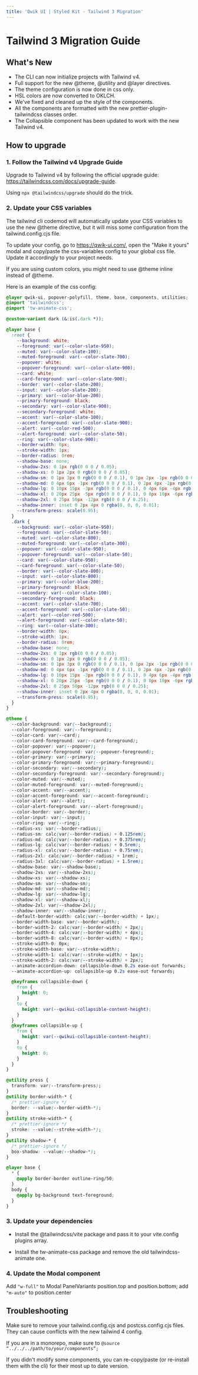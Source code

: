```yaml
---
title: 'Qwik UI | Styled Kit - Tailwind 3 Migration'
---
```


# Tailwind 3 Migration Guide

## What's New

- The CLI can now initialize projects with Tailwind v4.
- Full support for the new @theme, @utility and @layer directives.
- The theme configuration is now done in css only.
- HSL colors are now converted to OKLCH.
- We've fixed and cleaned up the style of the components.
- All the components are formatted with the new prettier-plugin-tailwindcss classes order.
- The Collapsible component has been updated to work with the new Tailwind v4.

## How to upgrade

### 1. Follow the Tailwind v4 Upgrade Guide

Upgrade to Tailwind v4 by following the official upgrade guide: https://tailwindcss.com/docs/upgrade-guide. 

Using `npx @tailwindcss/upgrade` should do the trick.

### 2. Update your CSS variables

The tailwind cli codemod will automatically update your CSS variables to use the new @theme directive, but it will miss some configuration from the tailwind.config.cjs file.

To update your config, go to https://qwik-ui.com/, open the "Make it yours" modal and copy/paste the css-variables config to your global css file. Update it accordingly to your project needs.

If you are using custom colors, you might need to use @theme inline instead of @theme.

Here is an example of the css config:

```css
@layer qwik-ui, popover-polyfill, theme, base, components, utilities;
@import 'tailwindcss';
@import 'tw-animate-css';

@custom-variant dark (&:is(.dark *));

@layer base {
  :root {
    --background: white;
    --foreground: var(--color-slate-950);
    --muted: var(--color-slate-100);
    --muted-foreground: var(--color-slate-700);
    --popover: white;
    --popover-foreground: var(--color-slate-900);
    --card: white;
    --card-foreground: var(--color-slate-900);
    --border: var(--color-slate-200);
    --input: var(--color-slate-200);
    --primary: var(--color-blue-200);
    --primary-foreground: black;
    --secondary: var(--color-slate-900);
    --secondary-foreground: white;
    --accent: var(--color-slate-100);
    --accent-foreground: var(--color-slate-900);
    --alert: var(--color-red-500);
    --alert-foreground: var(--color-slate-50);
    --ring: var(--color-slate-900);
    --border-width: 0px;
    --stroke-width: 1px;
    --border-radius: 0rem;
    --shadow-base: none;
    --shadow-2xs: 0 1px rgb(0 0 0 / 0.05);
    --shadow-xs: 0 1px 2px 0 rgb(0 0 0 / 0.05);
    --shadow-sm: 0 1px 3px 0 rgb(0 0 0 / 0.1), 0 1px 2px -1px rgb(0 0 0 / 0.1);
    --shadow-md: 0 4px 6px -1px rgb(0 0 0 / 0.1), 0 2px 4px -2px rgb(0 0 0 / 0.1);
    --shadow-lg: 0 10px 15px -3px rgb(0 0 0 / 0.1), 0 4px 6px -4px rgb(0 0 0 / 0.1);
    --shadow-xl: 0 20px 25px -5px rgb(0 0 0 / 0.1), 0 8px 10px -6px rgb(0 0 0 / 0.1);
    --shadow-2xl: 0 25px 50px -12px rgb(0 0 0 / 0.25);
    --shadow-inner: inset 0 2px 4px 0 rgba(0, 0, 0, 0.01);
    --transform-press: scale(0.95);
  }
  .dark {
    --background: var(--color-slate-950);
    --foreground: var(--color-slate-50);
    --muted: var(--color-slate-800);
    --muted-foreground: var(--color-slate-300);
    --popover: var(--color-slate-950);
    --popover-foreground: var(--color-slate-50);
    --card: var(--color-slate-950);
    --card-foreground: var(--color-slate-50);
    --border: var(--color-slate-800);
    --input: var(--color-slate-800);
    --primary: var(--color-blue-200);
    --primary-foreground: black;
    --secondary: var(--color-slate-100);
    --secondary-foreground: black;
    --accent: var(--color-slate-700);
    --accent-foreground: var(--color-slate-50);
    --alert: var(--color-red-500);
    --alert-foreground: var(--color-slate-50);
    --ring: var(--color-slate-300);
    --border-width: 0px;
    --stroke-width: 1px;
    --border-radius: 0rem;
    --shadow-base: none;
    --shadow-2xs: 0 1px rgb(0 0 0 / 0.05);
    --shadow-xs: 0 1px 2px 0 rgb(0 0 0 / 0.05);
    --shadow-sm: 0 1px 3px 0 rgb(0 0 0 / 0.1), 0 1px 2px -1px rgb(0 0 0 / 0.1);
    --shadow-md: 0 4px 6px -1px rgb(0 0 0 / 0.1), 0 2px 4px -2px rgb(0 0 0 / 0.1);
    --shadow-lg: 0 10px 15px -3px rgb(0 0 0 / 0.1), 0 4px 6px -4px rgb(0 0 0 / 0.1);
    --shadow-xl: 0 20px 25px -5px rgb(0 0 0 / 0.1), 0 8px 10px -6px rgb(0 0 0 / 0.1);
    --shadow-2xl: 0 25px 50px -12px rgb(0 0 0 / 0.25);
    --shadow-inner: inset 0 2px 4px 0 rgba(0, 0, 0, 0.01);
    --transform-press: scale(0.95);
  }
}

@theme {
  --color-background: var(--background);
  --color-foreground: var(--foreground);
  --color-card: var(--card);
  --color-card-foreground: var(--card-foreground);
  --color-popover: var(--popover);
  --color-popover-foreground: var(--popover-foreground);
  --color-primary: var(--primary);
  --color-primary-foreground: var(--primary-foreground);
  --color-secondary: var(--secondary);
  --color-secondary-foreground: var(--secondary-foreground);
  --color-muted: var(--muted);
  --color-muted-foreground: var(--muted-foreground);
  --color-accent: var(--accent);
  --color-accent-foreground: var(--accent-foreground);
  --color-alert: var(--alert);
  --color-alert-foreground: var(--alert-foreground);
  --color-border: var(--border);
  --color-input: var(--input);
  --color-ring: var(--ring);
  --radius-xs: var(--border-radius);
  --radius-sm: calc(var(--border-radius) + 0.125rem);
  --radius-md: calc(var(--border-radius) + 0.375rem);
  --radius-lg: calc(var(--border-radius) + 0.5rem);
  --radius-xl: calc(var(--border-radius) + 0.75rem);
  --radius-2xl: calc(var(--border-radius) + 1rem);
  --radius-3xl: calc(var(--border-radius) + 1.5rem);
  --shadow-base: var(--shadow-base);
  --shadow-2xs: var(--shadow-2xs);
  --shadow-xs: var(--shadow-xs);
  --shadow-sm: var(--shadow-sm);
  --shadow-md: var(--shadow-md);
  --shadow-lg: var(--shadow-lg);
  --shadow-xl: var(--shadow-xl);
  --shadow-2xl: var(--shadow-2xl);
  --shadow-inner: var(--shadow-inner);
  --default-border-width: calc(var(--border-width) + 1px);
  --border-width-base: var(--border-width);
  --border-width-2: calc(var(--border-width) + 2px);
  --border-width-4: calc(var(--border-width) + 4px);
  --border-width-8: calc(var(--border-width) + 8px);
  --stroke-width-0: 0px;
  --stroke-width-base: var(--stroke-width);
  --stroke-width-1: calc(var(--stroke-width) + 1px);
  --stroke-width-2: calc(var(--stroke-width) + 2px);
  --animate-accordion-down: collapsible-down 0.2s ease-out forwards;
  --animate-accordion-up: collapsible-up 0.2s ease-out forwards;

  @keyframes collapsible-down {
    from {
      height: 0;
    }
    to {
      height: var(--qwikui-collapsible-content-height);
    }
  }
  @keyframes collapsible-up {
    from {
      height: var(--qwikui-collapsible-content-height);
    }
    to {
      height: 0;
    }
  }
}

@utility press {
  transform: var(--transform-press);
}
@utility border-width-* {
  /* prettier-ignore */
  border: --value(--border-width-*);
}
@utility stroke-width-* {
  /* prettier-ignore */
  stroke: --value(--stroke-width-*);
}
@utility shadow-* {
  /* prettier-ignore */
  box-shadow: --value(--shadow-*);
}

@layer base {
  * {
    @apply border-border outline-ring/50;
  }
  body {
    @apply bg-background text-foreground;
  }
}
```

### 3. Update your dependencies

- Install the @tailwindcss/vite package and pass it to your vite.config plugins array.

- Install the tw-animate-css package and remove the old tailwindcss-animate one.


### 4. Update the Modal component

Add `"w-full"` to Modal PanelVariants position.top and position.bottom; add `"m-auto"` to position.center


## Troubleshooting

Make sure to remove your tailwind.config.cjs and postcss.config.cjs files. They can cause conflicts with the new tailwind 4 config.

If you are in a monorepo, make sure to `@source “../../../path/to/your/components“;`

If you didn't modify some components, you can re-copy/paste (or re-install them with the cli) for their most up to date version.

